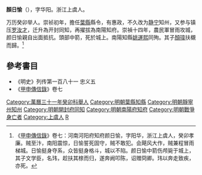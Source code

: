 '''顏日愉'''（{{bd|？||1641年|catIdx=Y}}），字华阳。浙江上虞人。

万历癸卯举人。崇祯初年，擔任[[葉縣|葉縣]]縣令，有惠政，不久改为[[静宁|静宁]]知州，又参与镇压[[罗汝才|罗汝才]]，迁升為开封同知，再擢拔為南陽知府。崇禎十四年，農民軍冒雨攻城，颜日愉親自出面抵抗。頭部中箭，死於城上。南陽知縣[[姚運熙|姚運熙]]同殉。其子[[顏瑋|顏瑋]]扶櫬而歸。<ref>《[[甲申傳信錄|甲申傳信錄]]》卷七：河南河阳府知府颜日愉，字阳华，浙江上虞人，癸卯孝廉。贼至汴，南阳震惊，日愉誓死固守，贼不敢犯。会飓风大作，贼兼程冒雨梯城。日愉挺身夺系，众皆挺身格斗，城以不陷。颜日愉中箭伤颅毙于城上，其子文学臣，名玮，趁扶其榇而归，遂奔阙叩陈，诏赠冏卿。玮以奔走致疾，亦死。</ref>

==參考書目==
{{reflist}}
*《明史》列传第一百八十一  忠义五
*《[[甲申傳信錄|甲申傳信錄]]》卷七

{{DEFAULTSORT:Yan顏}}
[[Category:萬曆三十一年癸卯科舉人|Category:萬曆三十一年癸卯科舉人]]
[[Category:明朝葉縣知縣|Category:明朝葉縣知縣]]
[[Category:明朝靜寧州知州|Category:明朝靜寧州知州]]
[[Category:明朝開封府同知|Category:明朝開封府同知]]
[[Category:明朝南陽府知府|Category:明朝南陽府知府]]
[[Category:明朝戰爭身亡者|Category:明朝戰爭身亡者]]
[[Category:上虞人|Category:上虞人]]
[[Category:顏姓|R]]